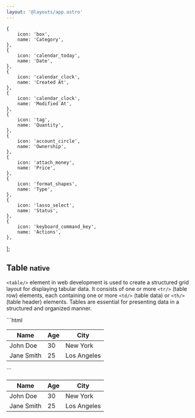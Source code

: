 ```yaml
---
layout: '@layouts/app.astro'
---
```


	{
		icon: 'box',
		name: 'Category',
	},
	{
		icon: 'calendar_today',
		name: 'Date',
	},
	{
		icon: 'calendar_clock',
		name: 'Created At',
	},
	{
		icon: 'calendar_clock',
		name: 'Modified At',
	},
	{
		icon: 'tag',
		name: 'Quantity',
	},
	{
		icon: 'account_circle',
		name: 'Ownership',
	},
	{
		icon: 'attach_money',
		name: 'Price',
	},
	{
		icon: 'format_shapes',
		name: 'Type',
	},
	{
		icon: 'lasso_select',
		name: 'Status',
	},
	{
		icon: 'keyboard_command_key',
		name: 'Actions',
	},
];

## Table <small> native </small>

`<table/>` element in web development is used to create a structured
grid layout for displaying tabular data. It consists of one or more
`<tr/>` (table row) elements, each containing one or more `<td/>` (table data)
or `<th/>` (table header) elements. Tables are essential for presenting
data in a structured and organized manner.

<x-grid style='--cols: 2;' class='outln outln-primary radius-3xs'>
	```html
	<table>
		<thead>
			<tr>
				<th>Name</th>
				<th>Age</th>
				<th>City</th>
			</tr>
		</thead>
		<tbody>
			<tr>
				<td>John Doe</td>
				<td>30</td>
				<td>New York</td>
			</tr>
			<tr>
				<td>Jane Smith</td>
				<td>25</td>
				<td>Los Angeles</td>
			</tr>
		</tbody>
	</table>
	```
	<column class='align-center[items] flex place-center p-5xl'>
		<table>
			<thead>
				<tr>
					<th>Name</th>
					<th>Age</th>
					<th>City</th>
				</tr>
			</thead>
			<tbody>
				<tr>
					<td>John Doe</td>
					<td>30</td>
					<td>New York</td>
				</tr>
				<tr>
					<td>Jane Smith</td>
					<td>25</td>
					<td>Los Angeles</td>
				</tr>
			</tbody>
		</table>
	</column>
</x-grid>
